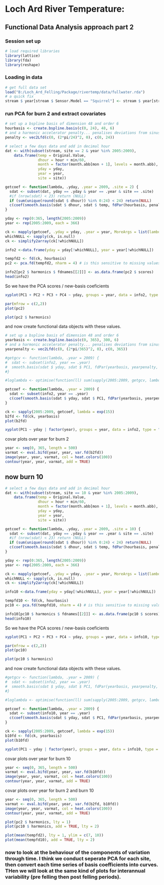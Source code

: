 
# Loch Ard River Temperature: 

## Functional Data Analysis approach part 2

### Session set up

```r
# load required libraries
library(lattice)
library(fda)
library(reshape)
```

### Loading in data

```r
# get full data set
load("B:/Loch_Ard_Felling/Package/rivertemp/data/fullwater.rda")
# a quick fix
stream $ year[stream $ Sensor.Model == "Squirrel"] <- stream $ year[stream $ Sensor.Model == "Squirrel"] + 1900 
```

### run PCA for burn 2 and extract covariates


```r
# set up a bspline basis of dimension 48 and order 6 
hourbasis <- create.bspline.basis(c(0, 24), 48, 6)
# and a harmonic accelerator penalty... penalises deviations from sinusiodal curves
penalty <- vec2Lfd(c(0, (2*pi/24)^2, 0), c(0, 24))
```

```r
# select a few days data and add in decimal hour
dat <- with(subset(stream, site == 2 & year %in% 2005:2009), 
    data.frame(temp = Original.Value, 
               dhour = hour + min/60, 
               month = factor(month.abb[mon + 1], levels = month.abb), 
               yday = yday, 
               year = year, 
               site = site))

getcoef <- function(lambda, .yday, .year = 2009, .site = 2) {
  sdat <- subset(dat, yday == .yday & year == .year & site == .site)
  #if (nrow(sdat) < 23) return (NULL)
  if (sum(unique(round(sdat $ dhour)) %in% 0:24) < 24) return(NULL)  
  c(coef(smooth.basis(sdat $ dhour, sdat $ temp, fdPar(hourbasis, penalty, lambda))))
}

yday <- rep(0:365, length(2005:2009))
year <- rep(2005:2009, each = 366)

ck <- mapply(getcoef, .yday = yday, .year = year, MoreArgs = list(lambda = exp(-8)))
whichNULL <- sapply(ck, is.null)
ck <- simplify2array(ck[!whichNULL])

info2 <-data.frame(yday = yday[!whichNULL], year = year[!whichNULL])

tempfd2 <- fd(ck, hourbasis)
pc2 <- pca.fd(tempfd2, nharm = 4) # is this sensitive to missing values?...

info2[pc2 $ harmonics $ fdnames[[2]]] <- as.data.frame(pc2 $ scores)
head(info2)
```
So we have the PCA scores / new-basis coeficients

```r
xyplot(PC1 + PC2 + PC3 + PC4 ~ yday, groups = year, data = info2, type = "l", as.table = TRUE, scales = "free")
```

```r
par(mfrow = c(2,2))
plot(pc2)
```

```r
plot(pc2 $ harmonics)
```

and now create functional data objects with these values.

```r
# set up a bspline basis of dimension 48 and order 6 
yearbasis <- create.bspline.basis(c(0, 365), 300, 6)
# and a harmonic accelerator penalty... penalises deviations from sinusiodal curves
yearpenalty <- vec2Lfd(c(0, (2*pi/365)^2, 0), c(0, 365))
```

```r
#getgcv <- function(lambda, .year = 2009) {
#  sdat <- subset(info2, year == .year)
#  smooth.basis(sdat $ yday, sdat $ PC1, fdPar(yearbasis, yearpenalty, lambda)) $ gcv
#}

#loglambda <- optimise(function(ll) sum(sapply(2005:2009, getgcv, lambda = exp(ll))), c(-10, 10)) $ minimum

getcoef <- function(lambda, .year = 2009) {
  sdat <- subset(info2, year == .year)
  c(coef(smooth.basis(sdat $ yday, sdat $ PC1, fdPar(yearbasis, yearpenalty, lambda))))
}

ck <- sapply(2005:2009, getcoef, lambda = exp(15))
b2fd <- fd(ck, yearbasis)
plot(b2fd)
```

```r
xyplot(PC1 ~ yday | factor(year), groups = year, data = info2, type = "p", as.table = TRUE, col = 1:5, lty = 1:5)
```

covar plots over year for burn 2

```r
year <- seq(0, 365, length = 500)
varmat <- eval.bifd(year, year, var.fd(b2fd))
image(year, year, varmat, col = heat.colors(100))
contour(year, year, varmat, add = TRUE)
```


## now burn 10

```r
# select a few days data and add in decimal hour
dat <- with(subset(stream, site == 10 & year %in% 2005:2009), 
    data.frame(temp = Original.Value, 
               dhour = hour + min/60, 
               month = factor(month.abb[mon + 1], levels = month.abb), 
               yday = yday, 
               year = year, 
               site = site))

getcoef <- function(lambda, .yday, .year = 2009, .site = 10) {
  sdat <- subset(dat, yday == .yday & year == .year & site == .site)
  #if (nrow(sdat) < 23) return (NULL)
  if (sum(unique(round(sdat $ dhour)) %in% 0:24) < 24) return(NULL)  
  c(coef(smooth.basis(sdat $ dhour, sdat $ temp, fdPar(hourbasis, penalty, lambda))))
}

yday <- rep(0:365, length(2005:2009))
year <- rep(2005:2009, each = 366)

ck <- mapply(getcoef, .yday = yday, .year = year, MoreArgs = list(lambda = exp(-8)))
whichNULL <- sapply(ck, is.null)
ck <- simplify2array(ck[!whichNULL])

info10 <-data.frame(yday = yday[!whichNULL], year = year[!whichNULL])

tempfd10 <- fd(ck, hourbasis)
pc10 <- pca.fd(tempfd10, nharm = 4) # is this sensitive to missing values?...

info10[pc10 $ harmonics $ fdnames[[2]]] <- as.data.frame(pc10 $ scores)
head(info10)
```
So we have the PCA scores / new-basis coeficients

```r
xyplot(PC1 + PC2 + PC3 + PC4 ~ yday, groups = year, data = info10, type = "l", as.table = TRUE, scales = "free")
```

```r
par(mfrow = c(2,2))
plot(pc10)
```

```r
plot(pc10 $ harmonics)
```

and now create functional data objects with these values.


```r
#getgcv <- function(lambda, .year = 2009) {
#  sdat <- subset(info2, year == .year)
#  smooth.basis(sdat $ yday, sdat $ PC1, fdPar(yearbasis, yearpenalty, lambda)) $ gcv
#}

#loglambda <- optimise(function(ll) sum(sapply(2005:2009, getgcv, lambda = exp(ll))), c(-10, 10)) $ minimum

getcoef <- function(lambda, .year = 2009) {
  sdat <- subset(info10, year == .year)
  c(coef(smooth.basis(sdat $ yday, sdat $ PC1, fdPar(yearbasis, yearpenalty, lambda))))
}

ck <- sapply(2005:2009, getcoef, lambda = exp(15))
b10fd <- fd(ck, yearbasis)
plot(b10fd)
```

```r
xyplot(PC1 ~ yday | factor(year), groups = year, data = info10, type = "p", as.table = TRUE, col = 1:5, lty = 1:5)
```

covar plots over year for burn 10

```r
year <- seq(0, 365, length = 500)
varmat <- eval.bifd(year, year, var.fd(b10fd))
image(year, year, varmat, col = heat.colors(100))
contour(year, year, varmat, add = TRUE)
```



covar plots over year for burn 2 and burn 10

```r
year <- seq(0, 365, length = 500)
varmat <- eval.bifd(year, year, var.fd(b2fd, b10fd))
image(year, year, varmat, col = heat.colors(100))
contour(year, year, varmat, add = TRUE)
```


```r
plot(pc2 $ harmonics, lty = 1)
plot(pc10 $ harmonics, add = TRUE, lty = 2)
```

```r
plot(mean(tempfd2), lty = 1, ylim = c(7, 10))
plot(mean(tempfd10), add = TRUE, lty = 2)
```


### now to look at the behaviour of the components of variation through time.  I think we conduct seperate PCA for each site, then convert each time series of basis coefficients into curves.  THen we will look at the same kind of plots for interannual variability (pre felling then post felling periods).
